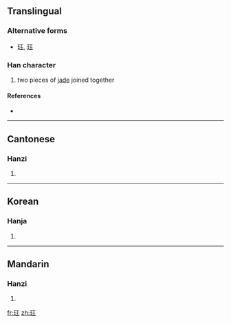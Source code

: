 ==Translingual==

===Alternative forms===
* [[𤤴]], [[珏]]

===Han character===
{{Han char|rn=96|rad=玉|as=04|sn=8|four=1111<sub>4</sub>|canj=一土一土 (MGMG)}}

# two pieces of [[jade]] joined together

====References====
* {{Han ref|kx=0728.140|dkj=20871|dj=1140.130|hdz=21103.010|uh=73A8|ud=29608|bh=AAB2|bd=43698}}

----

==Cantonese==

===Hanzi===
{{yue-hanzi|jyut=|y=gok3}}

# {{defn|Cantonese|sort=玉04}}

----

==Korean==

===Hanja===
{{ko-hanja|hangeul=[[각]], [[곡]]|eumhun=|rv=gak, gok|mr=kak, kok|y=kak, kok}}

# {{defn|Korean|sort=玉04}}

----

==Mandarin==

===Hanzi===
{{cmn-hanzi|pin=[[jué]] ([[jue2]])|wg=chüeh<sup>2</sup>}}

# {{defn|Mandarin|sort=玉04}}

[[fr:玨]]
[[zh:玨]]